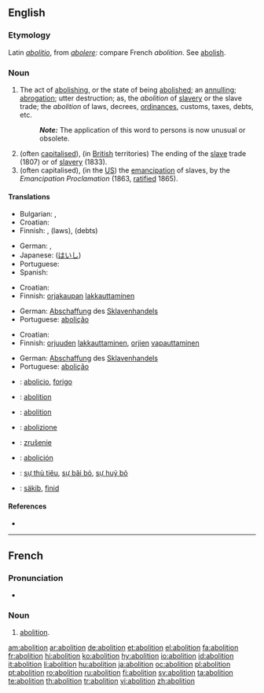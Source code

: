 ==English==

===Etymology===
Latin ''[[abolitio]]'', from ''[[abolere]]'': compare French ''abolition''. See [[abolish]].

===Noun===
{{en-noun}}

# The act of [[abolish|abolishing]], or the state of being [[abolished]]; an [[annul|annulling]]; [[abrogation]]; utter destruction; as, the ''abolition'' of [[slave]]ry or the slave trade; the ''abolition'' of laws, decrees, [[ordinances]], customs, taxes, debts, etc.
#: '''''Note:''''' The application of this word to persons is now unusual or obsolete.
# (often [[capitalised]]), (in [[British]] territories) The ending of the [[slave]] trade (1807) or of [[slavery]] (1833).
# (often capitalised), (in the [[US]]) the [[emancipation]] of slaves, by the ''Emancipation Proclamation'' (1863, [[ratified]] 1865).

====Translations====
{{trans-top|act of abolishing}}
* Bulgarian: {{t+|bg|премахване}}, {{t+|bg|отменяне}}
* Croatian: {{t+|hr|abolicija|f|alt=abolícija}}
* Finnish: {{t-|fi|lakkauttaminen}}, {{t|fi|kumoaminen}} (laws), {{t|fi|mitätöinti}} (debts)
{{trans-mid}}
* German: {{t+|de|Abschaffung|f}}, {{t-|de|Aufhebung|f}}
* Japanese: {{t+|ja|廃止|tr=haishi}} ([[はいし]])
* Portuguese: {{t+|pt|abolição|f}}
* Spanish: {{t|es|abolición|f}}
{{trans-bottom}}

{{trans-top|Abolition of slave trade}}
* Croatian: {{t+|hr|abolicija|f|alt=abolícija}}
* Finnish: [[orjakauppa|orjakaupan]] [[lakkauttaminen]]
{{trans-mid}}
* German: [[Abschaffung]] des [[Sklavenhandels]]
* Portuguese: [[abolição]] {{f}}
{{trans-bottom}}

{{trans-top|emancipation of slaves}}
* Croatian: {{t+|hr|abolicija|f|alt=abolícija}}
* Finnish: [[orjuus|orjuuden]] [[lakkauttaminen]], [[orja|orjien]] [[vapauttaminen]]
{{trans-mid}}
* German: [[Abschaffung]] des [[Sklavenhandels]]
* Portuguese: [[abolição]] {{f}}
{{trans-bottom}}

{{checktrans-top}}
* {{ttbc|eo}}: [[abolicio]], [[forigo]]
* {{ttbc|fr}}: [[abolition]] {{f}}
* {{ttbc|ia}}: [[abolition]]
* {{ttbc|it}}: [[abolizione]]
{{trans-mid}}
* {{ttbc|sk}}: [[zrušenie]] {{n}}
* {{ttbc|es}}: [[abolición]]
* {{ttbc|vi}}: [[sự thủ tiêu]], [[sự bãi bỏ]], [[sự huỷ bỏ]]
* {{ttbc|vo}}: [[säkib]], [[finid]]
{{trans-bottom}}

====References====
* {{R:Webster 1913}}

----

==French==

===Pronunciation===
* {{audio|Fr-abolition.ogg|Audio}}

===Noun===
{{fr-noun|f}}

# [[#English|abolition]].

[[am:abolition]]
[[ar:abolition]]
[[de:abolition]]
[[et:abolition]]
[[el:abolition]]
[[fa:abolition]]
[[fr:abolition]]
[[hi:abolition]]
[[ko:abolition]]
[[hy:abolition]]
[[io:abolition]]
[[id:abolition]]
[[it:abolition]]
[[li:abolition]]
[[hu:abolition]]
[[ja:abolition]]
[[oc:abolition]]
[[pl:abolition]]
[[pt:abolition]]
[[ro:abolition]]
[[ru:abolition]]
[[fi:abolition]]
[[sv:abolition]]
[[ta:abolition]]
[[te:abolition]]
[[th:abolition]]
[[tr:abolition]]
[[vi:abolition]]
[[zh:abolition]]